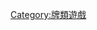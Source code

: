 {{Navbox
| name  = 紙牌遊戲
| title = [[紙牌遊戲]]
| image = 
| listclass = hlist
| belowclass = hlist

| group1 = 術語
| list1  = 
* [[卡片遊戲]]
* [[遊戲牌]]（[[撲克牌]]）
* [[洗牌]]
* [[切牌]]

| group2 = 類型
| list2  = {{Navbox subgroup
  | group1 = [[撲克牌]]
  | list1  = 
* [[撲克]]
* [[揭示板STOP]]
* [[合約橋牌|橋牌]]
* [[潛烏龜|抽鬼牌]]
* [[排七]]
* [[十點半]]
* [[二十一點]]
* [[鋤大弟|-{zh-hans:锄大D;zh-hk:鋤大D;zh-tw:大老二;}-]]
* [[拱豬]]
* [[红5]]
* [[梭哈]]
* [[升級 (撲克牌)|升级]]
* [[德州撲克]]
* [[吹牛 (撲克遊戲)|吹牛]]
* [[妞妞 (撲克牌)|妞妞]]
* [[九九 (撲克牌)|九九]]
* [[傷心小棧]]
* [[撿紅點]]
* [[鬥地主]]
* [[大富豪]]
  | group2 = 專用[[卡片遊戲]]
  | list2  = 
* [[四色牌]]
* [[歌留多]]
* [[花札]]
* [[UNO]]
* [[水瓶座 (紙牌遊戲)|水瓶座]]
* [[種豆 (紙牌遊戲)|種豆]]
* [[砰！|Bang!]]
* [[誰是牛頭王]]
* [[三國殺]]
* [[狼人殺]]
* [[Victory 3]]
* [[大富翁Deal]]
* [[千智风声|風聲]]
* [[神奇形色牌]]
* [[皇輿爭霸]]
* [[冷戰熱斗]]
* [[杀手 (1986年游戏)|殺手遊戲]]
* [[逆統戰]]
  }}

| group3 = 獎項
| list3 = 
* {{tsl|en|Deutscher Spiele Preis|}}
* {{tsl|en|Essen Feather|}}
* {{tsl|de|Meeples' Choice Award|}}
* [[門薩首選]]
* {{tsl|en|Origins Award|}}
* [[德國年度遊戲獎]]
* {{tsl|en|Games 100|}}
* {{tsl|en|Golden Geek Award|}}
}}<noinclude>
{{collapsible option}}
[[Category:牌類遊戲]]
</noinclude>